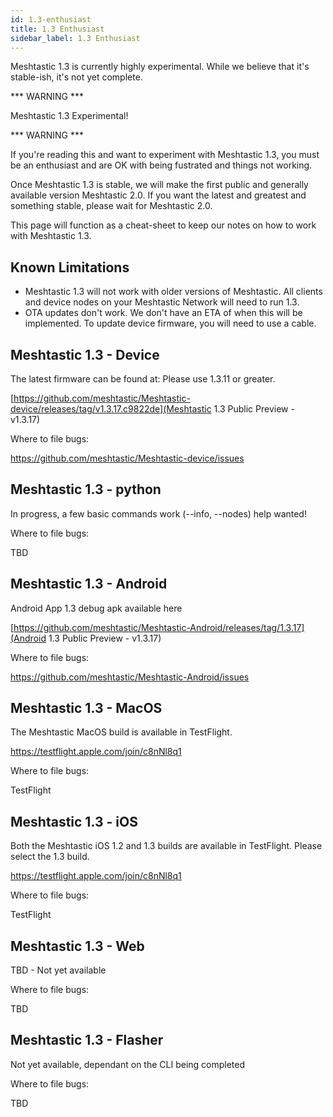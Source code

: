 ```yaml
---
id: 1.3-enthusiast
title: 1.3 Enthusiast
sidebar_label: 1.3 Enthusiast
---
```


Meshtastic 1.3 is currently highly experimental. While we believe that it's stable-ish, 
it's not yet complete.

*** WARNING ***

Meshtastic 1.3 Experimental!

*** WARNING ***

If you're reading this and want to experiment with Meshtastic 1.3, you must be an 
enthusiast and are OK with being fustrated and things not working.

Once Meshtastic 1.3 is stable, we will make the first public and generally available
 version Meshtastic 2.0. If you want the latest and greatest and something stable, please wait for Meshtastic 2.0.

This page will function as a cheat-sheet to keep our notes on how to work with Meshtastic 1.3.

## Known Limitations

* Meshtastic 1.3 will not work with older versions of Meshtastic. All clients and device nodes on your Meshtastic Network will need to run 1.3.
* OTA updates don't work. We don't have an ETA of when this will be implemented. To update device firmware, you will need to use a cable.

## Meshtastic 1.3 - Device

The latest firmware can be found at: Please use 1.3.11 or greater.

[https://github.com/meshtastic/Meshtastic-device/releases/tag/v1.3.17.c9822de](Meshtastic 1.3 Public Preview - v1.3.17)

Where to file bugs:

https://github.com/meshtastic/Meshtastic-device/issues

## Meshtastic 1.3 - python

In progress, a few basic commands work (--info, --nodes) help wanted!

Where to file bugs:

TBD


## Meshtastic 1.3 - Android

Android App 1.3 debug apk available here

[https://github.com/meshtastic/Meshtastic-Android/releases/tag/1.3.17](Android 1.3 Public Preview - v1.3.17)

Where to file bugs:

https://github.com/meshtastic/Meshtastic-Android/issues

## Meshtastic 1.3 - MacOS

The Meshtastic MacOS build is available in TestFlight.

https://testflight.apple.com/join/c8nNl8q1

Where to file bugs:

TestFlight

## Meshtastic 1.3 - iOS

Both the Meshtastic iOS 1.2 and 1.3 builds are available in TestFlight. Please select the 1.3 build.

https://testflight.apple.com/join/c8nNl8q1

Where to file bugs:

TestFlight

## Meshtastic 1.3 - Web

TBD - Not yet available

Where to file bugs:

TBD

## Meshtastic 1.3 - Flasher

Not yet available, dependant on the CLI being completed

Where to file bugs:

TBD
